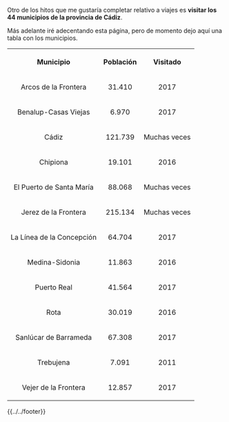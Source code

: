 {{header|1=Portada}}

Otro de los hitos que me gustaría completar relativo a viajes es '''visitar los 44 municipios de la provincia de Cádiz'''.

Más adelante iré adecentando esta página, pero de momento dejo aquí una tabla con los municipios.

<table class="wikitable sortable" style="text-align: center;">

<tr>
<th class="sorttable_alpha">Municipio</th>
<th class="sorttable_numeric">Población</th>
<th class="sorttable_alpha">Visitado</th>
</tr>

<tr>
<td>Arcos de la Frontera</td>
<td>31.410</td>
<td>2017</td>
</tr>

<tr>
<td>Benalup-Casas Viejas</td>
<td>6.970</td>
<td>2017</td>
</tr>

<tr>
<td>Cádiz</td>
<td>121.739</td>
<td>Muchas veces</td>
</tr>

<tr>
<td>Chipiona</td>
<td>19.101</td>
<td>2016</td>
</tr>

<tr>
<td>El Puerto de Santa María</td>
<td>88.068</td>
<td>Muchas veces</td>
</tr>

<tr>
<td>Jerez de la Frontera</td>
<td>215.134</td>
<td>Muchas veces</td>
</tr>

<tr>
<td>La Línea de la Concepción</td>
<td>64.704</td>
<td>2017</td>
</tr>

<tr>
<td>Medina-Sidonia</td>
<td>11.863</td>
<td>2016</td>
</tr>

<tr>
<td>Puerto Real</td>
<td>41.564</td>
<td>2017</td>
</tr>

<tr>
<td>Rota</td>
<td>30.019</td>
<td>2016</td>
</tr>

<tr>
<td>Sanlúcar de Barrameda</td>
<td>67.308</td>
<td>2017</td>
</tr>

<tr>
<td>Trebujena</td>
<td>7.091</td>
<td>2011</td>
</tr>

<tr>
<td>Vejer de la Frontera</td>
<td>12.857</td>
<td>2017</td>
</tr>

</table>

{{../../footer}}
